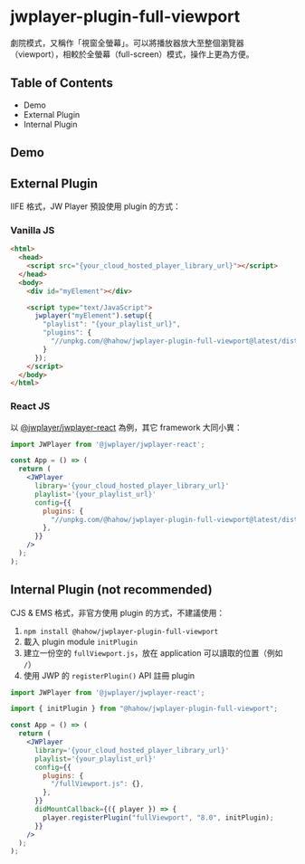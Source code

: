 
# jwplayer-plugin-full-viewport

劇院模式，又稱作「視窗全螢幕」。可以將播放器放大至整個瀏覽器（viewport），相較於全螢幕（full-screen）模式，操作上更為方便。

## Table of Contents

- Demo
- External Plugin
- Internal Plugin

## Demo

<Story id="jw-player-plugins--full-viewport" />

## External Plugin

IIFE 格式，JW Player 預設使用 plugin 的方式：

### Vanilla JS

```html
<html>
  <head>
    <script src="{your_cloud_hosted_player_library_url}"></script>
  </head>
  <body>
    <div id="myElement"></div>

    <script type="text/JavaScript">
      jwplayer("myElement").setup({
        "playlist": "{your_playlist_url}",
        "plugins": {
          "//unpkg.com/@hahow/jwplayer-plugin-full-viewport@latest/dist/iife/fullViewport.js": {}
        }
      });
    </script>
  </body>
</html>
```

### React JS

以 [@jwplayer/jwplayer-react](https://github.com/jwplayer/jwplayer-react) 為例，其它 framework 大同小異：

```jsx
import JWPlayer from '@jwplayer/jwplayer-react';

const App = () => (
  return (
    <JWPlayer
      library='{your_cloud_hosted_player_library_url}'
      playlist='{your_playlist_url}'
      config={{
        plugins: {
          "//unpkg.com/@hahow/jwplayer-plugin-full-viewport@latest/dist/iife/fullViewport.js": {},
        },
      }}
    />
  );
);
```

## Internal Plugin (not recommended)

CJS & EMS 格式，非官方使用 plugin 的方式，不建議使用：

1. `npm install @hahow/jwplayer-plugin-full-viewport`
1. 載入 plugin module `initPlugin`
1. 建立一份空的 `fullViewport.js`，放在 application 可以讀取的位置（例如 `/`）
1. 使用 JWP 的 `registerPlugin()` API 註冊 plugin

```jsx
import JWPlayer from '@jwplayer/jwplayer-react';

import { initPlugin } from "@hahow/jwplayer-plugin-full-viewport";

const App = () => (
  return (
    <JWPlayer
      library='{your_cloud_hosted_player_library_url}'
      playlist='{your_playlist_url}'
      config={{
        plugins: {
          "/fullViewport.js": {},
        },
      }}
      didMountCallback={({ player }) => {
        player.registerPlugin("fullViewport", "8.0", initPlugin);
      }}
    />
  );
);
```
